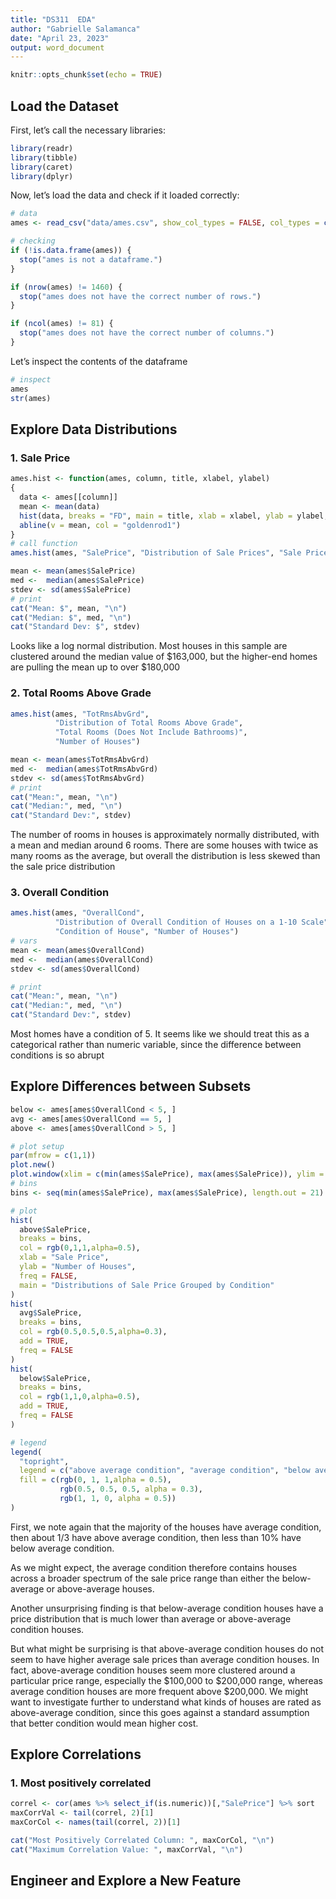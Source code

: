 ```yaml
---
title: "DS311  EDA"
author: "Gabrielle Salamanca"
date: "April 23, 2023"
output: word_document
---
```


```r
knitr::opts_chunk$set(echo = TRUE)
```

## Load the Dataset

First, let's call the necessary libraries:

```r
library(readr)
library(tibble)
library(caret)
library(dplyr)
```

Now, let's load the data and check if it loaded correctly:

```r
# data
ames <- read_csv("data/ames.csv", show_col_types = FALSE, col_types = cols())

# checking
if (!is.data.frame(ames)) {
  stop("ames is not a dataframe.")
}

if (nrow(ames) != 1460) {
  stop("ames does not have the correct number of rows.")
}

if (ncol(ames) != 81) {
  stop("ames does not have the correct number of columns.")
}
```

Let's inspect the contents of the dataframe

```r
# inspect
ames
str(ames)
```

## Explore Data Distributions

### 1. Sale Price

```r
ames.hist <- function(ames, column, title, xlabel, ylabel) 
{
  data <- ames[[column]]
  mean <- mean(data)
  hist(data, breaks = "FD", main = title, xlab = xlabel, ylab = ylabel, col = "darkmagenta")
  abline(v = mean, col = "goldenrod1")
}
# call function
ames.hist(ames, "SalePrice", "Distribution of Sale Prices", "Sale Price", "Number of Houses")
```

```r
mean <- mean(ames$SalePrice)
med <-  median(ames$SalePrice)
stdev <- sd(ames$SalePrice)
# print
cat("Mean: $", mean, "\n")
cat("Median: $", med, "\n")
cat("Standard Dev: $", stdev)
```

Looks like a log normal distribution. Most houses in this sample are clustered around the median value of \$163,000, but the higher-end homes are pulling the mean up to over \$180,000

### 2. Total Rooms Above Grade

```r
ames.hist(ames, "TotRmsAbvGrd", 
          "Distribution of Total Rooms Above Grade", 
          "Total Rooms (Does Not Include Bathrooms)",
          "Number of Houses")
```

```r
mean <- mean(ames$TotRmsAbvGrd)
med <-  median(ames$TotRmsAbvGrd)
stdev <- sd(ames$TotRmsAbvGrd)
# print
cat("Mean:", mean, "\n")
cat("Median:", med, "\n")
cat("Standard Dev:", stdev)
```

The number of rooms in houses is approximately normally distributed, with a mean and median around 6 rooms. There are some houses with twice as many rooms as the average, but overall the distribution is less skewed than the sale price distribution

### 3. Overall Condition

```r
ames.hist(ames, "OverallCond",
          "Distribution of Overall Condition of Houses on a 1-10 Scale",
          "Condition of House", "Number of Houses")
# vars
mean <- mean(ames$OverallCond)
med <-  median(ames$OverallCond)
stdev <- sd(ames$OverallCond)
```

```r
# print
cat("Mean:", mean, "\n")
cat("Median:", med, "\n")
cat("Standard Dev:", stdev)
```

Most homes have a condition of 5. It seems like we should treat this as a categorical rather than numeric variable, since the difference between conditions is so abrupt

## Explore Differences between Subsets

```r
below <- ames[ames$OverallCond < 5, ]
avg <- ames[ames$OverallCond == 5, ]
above <- ames[ames$OverallCond > 5, ]

# plot setup
par(mfrow = c(1,1))
plot.new()
plot.window(xlim = c(min(ames$SalePrice), max(ames$SalePrice)), ylim = c(0, max(hist(ames$SalePrice, breaks = bins)$counts)))
# bins
bins <- seq(min(ames$SalePrice), max(ames$SalePrice), length.out = 21)

# plot
hist(
  above$SalePrice,
  breaks = bins,
  col = rgb(0,1,1,alpha=0.5),
  xlab = "Sale Price",
  ylab = "Number of Houses",
  freq = FALSE,
  main = "Distributions of Sale Price Grouped by Condition"
)
hist(
  avg$SalePrice,
  breaks = bins,
  col = rgb(0.5,0.5,0.5,alpha=0.3),
  add = TRUE,
  freq = FALSE
)
hist(
  below$SalePrice,
  breaks = bins,
  col = rgb(1,1,0,alpha=0.5),
  add = TRUE,
  freq = FALSE
)

# legend
legend(
  "topright",
  legend = c("above average condition", "average condition", "below average condition"),
  fill = c(rgb(0, 1, 1,alpha = 0.5), 
           rgb(0.5, 0.5, 0.5, alpha = 0.3), 
           rgb(1, 1, 0, alpha = 0.5))
)
```

First, we note again that the majority of the houses have average condition, then about 1/3 have above average condition, then less than 10% have below average condition.

As we might expect, the average condition therefore contains houses across a broader spectrum of the sale price range than either the below-average or above-average houses.

Another unsurprising finding is that below-average condition houses have a price distribution that is much lower than average or above-average condition houses.

But what might be surprising is that above-average condition houses do not seem to have higher average sale prices than average condition houses. In fact, above-average condition houses seem more clustered around a particular price range, especially the \$100,000 to \$200,000 range, whereas average condition houses are more frequent above \$200,000. We might want to investigate further to understand what kinds of houses are rated as above-average condition, since this goes against a standard assumption that better condition would mean higher cost.

## Explore Correlations

### 1. Most positively correlated

```r
correl <- cor(ames %>% select_if(is.numeric))[,"SalePrice"] %>% sort
maxCorrVal <- tail(correl, 2)[1]
maxCorCol <- names(tail(correl, 2))[1]

cat("Most Positively Correlated Column: ", maxCorCol, "\n")
cat("Maximum Correlation Value: ", maxCorrVal, "\n")
```


## Engineer and Explore a New Feature
